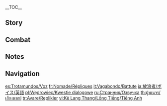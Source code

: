 {{CharacterTabs}}
{{LanguageTabs}}
__TOC__

==Story==
{{VO/Story
|character           = Wanderer
|language            = en
|name                = {{Wanderer}}

<!-- Hello -->
|vo_01_01_title      = Hello
|vo_01_01_file       = VO_{language}{character} Hello.ogg
|vo_01_01_tx         = You want me to introduce myself? I've gone by many names and titles during my journey. Although each one is more eminent than any ordinary mortal could imagine, they're all just water under the bridge to me now.<br>Call me whatever you like. Go ahead, let me see what you can come up with. Don't disappoint me.

<!-- Chats -->
|vo_02_01_title      = Chat: The Wind
|vo_02_01_file       = VO_{language}{character} Chat - The Wind.ogg
|vo_02_01_tx         = There's no such thing as pure freedom in this world. Even the wind cannot blow on forever.

|vo_02_02_title      = Chat: Manner of Speech
|vo_02_02_file       = VO_{language}{character} Chat - Manner of Speech.ogg
|vo_02_02_tx         = You think I've got a sharp tongue? I just tell it like it is. If someone can't handle it, maybe that's their problem.

|vo_02_03_title      = Chat: Exchanging Pleasantries
|vo_02_03_file       = VO_{language}{character} Chat - Exchanging Pleasantries.ogg
|vo_02_03_tx         = There's no need to exchange pleasantries. It's rather pathetic to force a conversation just to occupy silence.

<!-- Weather -->
|vo_03_01_title      = When It Rains
|vo_03_01_file       = VO_{language}{character} When It Rains.ogg
|vo_03_01_tx         = You want to use my hat as an umbrella? Hmph, the audacity to even make that request...

|vo_03_02_title      = After the Rain
|vo_03_02_file       = VO_{language}{character} After the Rain.ogg
|vo_03_02_tx         = You're so happy just to see the sun again? How childish.

|vo_03_03_title      = When Thunder Strikes
|vo_03_03_file       = VO_{language}{character} When Thunder Strikes.ogg
|vo_03_03_tx         = Huh. How irritating.
|vo_03_03_mention    = 

|vo_03_04_title      = When It Snows
|vo_03_04_file       = VO_{language}{character} When It Snows.ogg
|vo_03_04_tx         = Fundamentally speaking, there's little difference between snow and rain, yet people lavish praise only upon the former... Fate can be truly arbitrary.

|vo_03_05_title      = When the Wind Is Blowing
|vo_03_05_file       = VO_{language}{character} When the Wind Is Blowing.ogg
|vo_03_05_tx         = A simple breeze like this... Even you can conjure it, right?

<!-- Greetings -->
|vo_04_01_title      = Good Morning
|vo_04_01_file       = VO_{language}{character} Good Morning.ogg
|vo_04_01_tx         = "Rise and shine, sleepyhead, the sun's already in your eyes!" ...Haha, don't tell me you actually thought I'd wake you up like that?

|vo_04_02_title      = Good Afternoon
|vo_04_02_file       = VO_{language}{character} Good Afternoon.ogg
|vo_04_02_tx         = I have no need for food. Save me the trouble and take care of yourself and [[Paimon|that small thing]] floating next to you.
|vo_04_02_mention    = Paimon

|vo_04_03_title      = Good Evening
|vo_04_03_file       = VO_{language}{character} Good Evening.ogg
|vo_04_03_tx         = Finally, another boring day is drawing to a close.

|vo_04_04_title      = Good Night
|vo_04_04_file       = VO_{language}{character} Good Night.ogg
|vo_04_04_tx         = What, can't fall asleep with me around? Hehe.

<!-- About -->
|vo_06_01_title      = About {name}: Puppet
|vo_06_01_file       = VO_{language}{character} About {character} - Puppet.ogg
|vo_06_01_tx         = A puppet consumed by a raging fire will leave behind ashes. As for what will emerge from them...

|vo_06_02_title      = About {name}: Heart
|vo_06_02_friendship = 4
|vo_06_02_quest      = Inversion of Genesis
|vo_06_02_file       = VO_{language}{character} About {character} - Heart.ogg
|vo_06_02_tx         = I'll leave that kind of thing to fate. Obsessing over something that's destined to be ever out of one's reach is just a waste of time. I have more important things to attend to at the moment.

<!-- About Us -->
|vo_06_03_title      = About Us: Rivals
|vo_06_03_file       = VO_{language}{character} About Us - Rivals.ogg
|vo_06_03_tx         = So, you're still stewing over our run-ins from before? Huh. Well, what are you going to do about it? Take your time. I'm in no hurry.

|vo_06_04_title      = About Us: Collaborators
|vo_06_04_friendship = 6
|vo_06_04_quest      = Inversion of Genesis
|vo_06_04_file       = VO_{language}{character} About Us - Collaborators.ogg
|vo_06_04_tx         = I'll never be one of the good guys. I'm just here to pay my dues after what you've done for me.<br>But what about you? Shouldn't you come up with some excuse for our meetings? If one of your friends mistakes you for collaborating with the enemy, you're on your own.

<!-- Miscellany I -->
|vo_07_01_title      = About the [[Vision]]
|vo_07_01_friendship = 4
|vo_07_01_quest      = Inversion of Genesis
|vo_07_01_file       = VO_{language}{character} About the Vision.ogg
|vo_07_01_tx         = Although the idea of "divine favor" makes me a little ill, I'm not going to be picky about a new source of power. You think there's some kind of meaning behind the element of [[Anemo]]? Hah, why did that thought even occur to you? The gods aren't guided by any kind of rationality or moral compass. Haven't I shown that to you already?

|vo_07_02_title      = Something to Share
|vo_07_02_file       = VO_{language}{character} Something to Share.ogg
|vo_07_02_tx         = I've got nothing. Ask me anything if you want. If a question is interesting enough, I may give you an answer.

|vo_07_03_title      = Interesting Things
|vo_07_03_file       = VO_{language}{character} Interesting Things.ogg
|vo_07_03_tx         = Look. The birds are showing off their plumage, the squirrels are busy hoarding food, and humans are laboring for their livelihoods. Truly, simple animals don't need anything complicated to be fulfilled.

<!-- About Others -->
|vo_08_01_title      = About [[Lesser Lord Kusanali]]
|vo_08_01_friendship = 4
|vo_08_01_quest      = Inversion of Genesis
|vo_08_01_file       = VO_{language}{character} About Lesser Lord Kusanali.ogg
|vo_08_01_tx         = While I still had value as a pawn, she might have had other reasons to keep me alive. It's certainly possible that it was because she's wise or benevolent, or happened to see a hint of loneliness within me... You think I'm trying to think the worst of her? Hah, did you really expect anything else? In case you've forgotten, I'm no saint.
|vo_08_01_mention    = Lesser Lord Kusanali

|vo_08_02_title      = About the [[Raiden Shogun]]
|vo_08_02_friendship = 4
|vo_08_02_file       = VO_{language}{character} About the Raiden Shogun.ogg
|vo_08_02_tx         = She completely neglected her own creation, and to add insult to injury, she said it was because she "couldn't bring herself to intervene" in my fate...
|vo_08_02_mention    = Raiden Shogun,Ei

|vo_08_03_title      = About the [[Tsaritsa]]
|vo_08_03_friendship = 4
|vo_08_03_file       = VO_{language}{character} About the Tsaritsa.ogg
|vo_08_03_tx         = Everyone praises her for her kindness and benevolence, but they forget that love is also a form of sin. What if she's just trying to compensate for something?
|vo_08_03_mention    = Tsaritsa

|vo_08_04_title      = About [[Pierro|The Jester]]
|vo_08_04_friendship = 4
|vo_08_04_file       = VO_{language}{character} About The Jester.ogg
|vo_08_04_tx         = The Jester is a survivor of [[Khaenri'ah]]. Besides that singular fact, I know very little about him, and never had any kind of close association with him. He seems to want something from me, though. In the past, he assigned to me many important tasks, including a number of trips to the [[Abyss]].
|vo_08_04_mention    = Pierro

|vo_08_05_title      = About [[Il Capitano|The Captain]]
|vo_08_05_friendship = 4
|vo_08_05_file       = VO_{language}{character} About The Captain.ogg
|vo_08_05_tx         = "The ever-righteous Captain," "the brave and fearless Captain," "the nigh-invincible Captain"... Even my mechanical ears demand maintenance after listening to so many compliments from the members of the [[Fatui]]. Don't you think that possessing absolute righteousness is actually a latent danger? And that's without taking his great personal strength into account.
|vo_08_05_mention    = Capitano

|vo_08_06_title      = About [[Il Dottore|The Doctor]]
|vo_08_06_friendship = 4
|vo_08_06_quest      = Inversion of Genesis
|vo_08_06_file       = VO_{language}{character} About The Doctor.ogg
|vo_08_06_tx         = It's a pity that [[Lesser Lord Kusanali]] already forced him to erase so many of his segments. The joy I would have derived from slicing them apart one by one...
|vo_08_06_mention    = Dottore,Lesser Lord Kusanali

|vo_08_07_title      = About [[Columbina|Damselette]]
|vo_08_07_friendship = 4
|vo_08_07_file       = VO_{language}{character} About Damselette.ogg
|vo_08_07_tx         = Let me ask: what should you do if you were to encounter a "damsel" who is oblivious and innocent at any given time, and unconcerned and unfeeling in any given situation? If it were me, I could at least challenge her to a fight. But if it were you... with your conscience, I would stay away from her.
|vo_08_07_mention    = Columbina

|vo_08_08_title      = About [[Arlecchino|The Knave]]
|vo_08_08_friendship = 4
|vo_08_08_file       = VO_{language}{character} About The Knave.ogg
|vo_08_08_tx         = A wolf in sheep's clothing. To exert a higher level of control over people, she puts on a graceful and cordial front. Most of those who have seen her true, crazy self... have gone poof.
|vo_08_08_mention    = Arlecchino

|vo_08_09_title      = About [[Pulcinella|The Rooster]]
|vo_08_09_friendship = 4
|vo_08_09_file       = VO_{language}{character} About The Rooster.ogg
|vo_08_09_tx         = Only someone as dense as [[Childe]] would think The Rooster is looking after him and his family out of the goodness of his heart. Although the mayor has indeed done a number of things for their benefit, anyone with a brain would be able to tell that the underlying meaning is "your entire family is in my hands."
|vo_08_09_mention    = Pulcinella,Tartaglia

|vo_08_10_title      = About [[Sandrone|Marionette]]
|vo_08_10_friendship = 4
|vo_08_10_file       = VO_{language}{character} About Marionette.ogg
|vo_08_10_tx         = She has a terrible personality and cares for nothing outside of her own research. But even with that amount of dedication, she still produced a copious amount of garbage, and could only secure a ranking that's still one whole place beneath my own. How pitiful.
|vo_08_10_mention    = Sandrone

|vo_08_11_title      = About [[Pantalone|Regrator]]
|vo_08_11_friendship = 4
|vo_08_11_file       = VO_{language}{character} About Regrator.ogg
|vo_08_11_tx         = Oh, the ninth-ranked guy. He's obsessed with the idea of "fair exchange," to the point of wanting to overthrow the natural imbalance between gods and humans. But, I guess it's just how ordinary mortals are like &mdash; it's easy for them to come up with pointless delusions. Honestly, it's nothing worth writing home about, just like how there's also nothing impressive about his abilities or choice of partner. Hmph. Anyone who chooses to work closely with [[The Doctor]] is sure to meet a nasty end.
|vo_08_11_mention    = Pantalone,Dottore

|vo_08_12_title      = About [[Tartaglia|Childe]]
|vo_08_12_friendship = 4
|vo_08_12_file       = VO_{language}{character} About Childe.ogg
|vo_08_12_tx         = He's simple of mind and not that strong of body. Naming him to the lowest-ranked seat lowered the [[Harbinger]]s' collective prestige. Thankfully, I'm no longer part of that group.
|vo_08_12_mention    = Tartaglia

|vo_08_13_title      = About [[La Signora|The Fair Lady]]
|vo_08_13_friendship = 4
|vo_08_13_quest      = Omnipresence Over Mortals
|vo_08_13_file       = VO_{language}{character} About The Fair Lady.ogg
|vo_08_13_tx         = Nothing remained in her ashes. I have no interest in those who have lost their future.
|vo_08_13_mention    = Signora

|vo_08_14_title      = About [[Yae Miko]]
|vo_08_14_friendship = 4
|vo_08_14_quest      = Omnipresence Over Mortals
|vo_08_14_file       = VO_{language}{character} About Yae Miko.ogg
|vo_08_14_tx         = A smooth-talking [[youkai]]. Though she pretends to care about humans to gain the favor of her god, all she seeks are entertaining ways to pass her time.
|vo_08_14_mention    = Yae Miko,Raiden Shogun

|vo_08_15_title      = About [[Kaedehara Kazuha]]
|vo_08_15_friendship = 4
|vo_08_15_quest      = Inversion of Genesis
|vo_08_15_file       = VO_{language}{character} About Kaedehara Kazuha.ogg
|vo_08_15_tx         = You speak of the descendant of the [[Kaedehara Clan|Kaedehara clan]]? Then isn't he... Wait, he also possesses an Anemo [[Vision]]? ...And even managed to take on the [[Raiden Shogun]]'s [[Musou no Hitotachi]]? Hehe... Ahahahaha!
|vo_08_15_mention    = Kaedehara Kazuha,Raiden Shogun

|vo_08_16_title      = About [[Sethos]]
|vo_08_16_friendship = 4
|vo_08_16_file       = VO_{language}{character} About Sethos.ogg
|vo_08_16_tx         = What makes you think I know him? The fact that he's always following me around and asking for a closer look at my hat? We've barely spoken before. The first time we met, he came up and asked me if I was Hat Guy... Last time I checked, judging someone by their appearance is superficial. Hmph, somehow, everyone knows the name "Hat Guy" now...
|vo_08_16_mention    = Sethos

<!-- More About -->
|vo_09_01_title      = More About {name}: I
|vo_09_01_file       = VO_{language}{character} More About {character} - 01.ogg
|vo_09_01_tx         = You want to learn more about me? How ridiculous. Don't you know that's only asking for trouble?

|vo_09_02_title      = More About {name}: II
|vo_09_02_friendship = 3
|vo_09_02_file       = VO_{language}{character} More About {character} - 02.ogg
|vo_09_02_tx         = Oh, I'm well aware that many, many people will want to seek me out and settle the grudges they've built against me in my past life. Fine by me &mdash; come one, come all, I say. As a matter of fact, I'm somewhat looking forward to it.

|vo_09_03_title      = More About {name}: III
|vo_09_03_friendship = 4
|vo_09_03_quest      = Inversion of Genesis
|vo_09_03_file       = VO_{language}{character} More About {character} - 03.ogg
|vo_09_03_tx         = I once thought that deification would allow me to get rid of all of my pointless emotions, but I've since abandoned that view. Anger, whether it be from others or myself, is too convenient and useful as a tool.<br>How can some people just never become angry? I find that impossible to even imagine. Do they just not have a single mean bone in their bodies?

|vo_09_04_title      = More About {name}: IV
|vo_09_04_friendship = 5
|vo_09_04_quest      = Inversion of Genesis
|vo_09_04_file       = VO_{language}{character} More About {character} - 04.ogg
|vo_09_04_tx         = When I entered [[Irminsul]], there was only one thought in my mind: I wish I'd never been born at all.<br>Irminsul responded to my wish, but didn't bring me the outcome I desired. The fate of this world hasn't changed a single bit when it comes to playing cruel tricks on its prisoners.

|vo_09_05_title      = More About {name}: V
|vo_09_05_friendship = 6
|vo_09_05_quest      = Inversion of Genesis
|vo_09_05_file       = VO_{language}{character} More About {character} - 05.ogg
|vo_09_05_tx         = You and I have crossed paths in the past, but our journeys will eventually diverge. Who knows what will happen next? Let's just wait and see.

<!-- Miscellany II -->
|vo_10_01_title      = {name}'s Hobbies
|vo_10_01_file       = VO_{language}{character} Hobbies.ogg
|vo_10_01_tx         = Hobbies? Those are for idle bodies who have the free time to think about such things. Do I look like I have any interest in distractions?

|vo_10_02_title      = {name}'s Troubles
|vo_10_02_file       = VO_{language}{character} Troubles.ogg
|vo_10_02_tx         = I'm trying to figure out a way to get rid of you so I can go commit atrocities. ...Wait, did you think I was being serious?

|vo_10_03_title      = Favorite Food
|vo_10_03_file       = VO_{language}{character} Favorite Food.ogg
|vo_10_03_tx         = Do you have some tea? The more bitter, the better. It leaves the most fascinating aftertaste.

|vo_10_04_title      = Least Favorite Food
|vo_10_04_file       = VO_{language}{character} Least Favorite Food.ogg
|vo_10_04_tx         = I'm no fan of [[Tricolor Dango|Dango]], or any other sticky sweets that make me feel like my teeth are fusing together. Keep them to yourself.

<!-- Receiving a Gift -->
|vo_11_01_title      = Receiving a Gift: I
|vo_11_01_file       = VO_{language}{character} Receiving a Gift - 01.ogg
|vo_11_01_tx         = It's okay. Guess this is one of the few things you're good at.

|vo_11_02_title      = Receiving a Gift: II
|vo_11_02_file       = VO_{language}{character} Receiving a Gift - 02.ogg
|vo_11_02_tx         = Not bad. You actually made something edible.

|vo_11_03_title      = Receiving a Gift: III
|vo_11_03_file       = VO_{language}{character} Receiving a Gift - 03.ogg
|vo_11_03_tx         = You wanna poison me? Are you so dumb as to have forgotten that I'm not human?

<!-- Birthday -->
|vo_12_01_title      = Birthday
|vo_12_01_file       = VO_{language}{character} Birthday.ogg
|vo_12_01_tx         = Give me your hand. Heh, there's no need to be nervous. I'm just taking you to a vantage point.<br>How is it? The scenery here should be quite breathtaking. There's no need to thank me &mdash; I see little point in it.

<!-- Feelings About Ascension -->
|vo_13_01_title      = Feelings About Ascension: Intro
|vo_13_01_ascension  = 1
|vo_13_01_file       = VO_{language}{character} Feelings About Ascension -  01.ogg
|vo_13_01_tx         = ...I can see the great deal of effort you put forth.

|vo_13_02_title      = Feelings About Ascension: Building Up
|vo_13_02_ascension  = 2
|vo_13_02_file       = VO_{language}{character} Feelings About Ascension -  02.ogg
|vo_13_02_tx         = The wind is blowing this way... What did you do?

|vo_13_03_title      = Feelings About Ascension: Climax
|vo_13_03_ascension  = 4
|vo_13_03_file       = VO_{language}{character} Feelings About Ascension -  03.ogg
|vo_13_03_tx         = You aren't worried about making me more powerful? ...Alright.

|vo_13_04_title      = Feelings About Ascension: Conclusion
|vo_13_04_ascension  = 6
|vo_13_04_file       = VO_{language}{character} Feelings About Ascension -  04.ogg
|vo_13_04_tx         = Although I can be of help to you, seeing me as an ally is still a dangerous endeavor. I hope you understand what you're doing. If you still insist on continuing down this path, then let me lead the way.
}}

==Combat==
{{Combat VO
|character              = Wanderer

<!-- Elemental Skill -->
|skill_1_tx             = The wind rises!
|skill_2_tx             = Behold!
|skill_3_tx             = Squall and fury!

<!-- Elemental Burst -->
|burst_1_tx             = Unsightly insects!
|burst_2_tx             = Wretched vermin!
|burst_3_tx             = Cry louder!
|burst_4_tx             = ''(In Windfavored State)'' Bow your head!
|burst_5_tx             = ''(In Windfavored State)'' Know your place!
|burst_6_tx             = ''(In Windfavored State)'' You dare to gaze upon me!?

<!-- Sprint Start -->
|sprint-s_1_file        = Sprint Start 01
|sprint-s_1_tx          = ''(In Windfavored State)'' Surge forth!
|sprint-s_2_tx          = ''(In Windfavored State)'' Upon the gale!
|sprint-s_3_file        = Sprint Start 04
|sprint-s_3_tx          = ...Too slow.
|sprint-s_4_file        = Sprint Start 05
|sprint-s_4_tx          = Quit following me!
|sprint-s_5_file        = Sprint Start 03,Sprint Start 06

<!-- Deploying Wind Glider -->
|glider_1_file          = Deploying Wind Glider 01,Deploying Wind Glider 02,Deploying Wind Glider 03

<!-- Opening Treasure Chest -->
|chest_1_tx             = Unnecessary.
|chest_2_tx             = Hah, you even want this?
|chest_3_tx             = Take it and have fun.

<!-- Low HP -->
|low-hp_1_tx            = I'm used to this.
|low-hp_2_tx            = Nothing worth mentioning.
|low-hp_3_file          = Low HP 03

<!-- Ally at Low HP -->
|ally-low-hp_1_tx       = Why are you even here?
|ally-low-hp_2_tx       = Worthless as expected.

<!-- Fallen -->
|fallen_1_tx            = Falling... into the abyss...
|fallen_2_tx            = Everything... was futile...
|fallen_3_tx            = The price... for my sins...

<!-- Light Hit Taken -->
|hit-l_1_file           = Light Hit Taken 01,Light Hit Taken 02,Light Hit Taken 03,Light Hit Taken 04,Light Hit Taken 05,Light Hit Taken 06

<!-- Heavy Hit Taken -->
|hit-h_1_file           = Heavy Hit Taken 02
|hit-h_1_tx             = That's far enough.
|hit-h_2_file           = Heavy Hit Taken 03
|hit-h_2_tx             = ...How amusing.
|hit-h_3_file           = Heavy Hit Taken 06
|hit-h_3_tx             = ...You're dead.
|hit-h_4_file           = Heavy Hit Taken 07
|hit-h_4_tx             = I'll have you beg for mercy.<ref group="Note" name="missing VO">This line does not actually play during combat, despite appearing in the Wanderer's Voice-Overs.</ref>
|hit-h_5_file           = Heavy Hit Taken 08
|hit-h_5_tx             = Prepare yourself for punishment.<ref group="Note" name="missing VO" />
|hit-h_6_file           = Heavy Hit Taken 01,Heavy Hit Taken 04,Heavy Hit Taken 05,Heavy Hit Taken 09,Heavy Hit Taken 10

<!-- Joining Party-->
|join_1_tx              = Huh... What do you want from me?
|join_2_tx              = This had better be important.
|join_3_tx              = Are you sure it has to be me? ...Fine, let's get this over with.

<!-- Character Idles -->
|idle_1_actual_tx       = Haah-Mhm... Relax... Pfft! Hehehe...
|idle_2_file            = Standby 02

<!-- Light Attack -->
|atk-l_1_file           = Light Attack 01,Light Attack 02,Light Attack 03,Light Attack 04,Light Attack 05,Light Attack 06,Light Attack 07

<!-- Mid Attack -->
|atk-m_1_file           = Mid Attack 01,Mid Attack 02,Mid Attack 03

<!-- Heavy Attack -->
|atk-h_1_file           = Heavy Attack 01,Heavy Attack 02,Heavy Attack 03

<!-- Climbing -->
|climb_1_file           = Climbing 01,Climbing 02,Climbing 03

<!-- Climbing Breath -->
|climb-b_1_file         = Climbing Breath 01,Climbing Breath 02,Climbing Breath 03

<!-- Jumping -->
|jump_1_file            = Jumping 01,Jumping 02,Jumping 03,Jumping 04,Jumping 05,Jumping 06
}}

==Notes==
{{Reflist|note=1}}

==Navigation==
{{Character Navbox|VO}}

[[es:Trotamundos/Voz]]
[[fr:Nomade/Répliques]]
[[it:Vagabondo/Battute]]
[[ja:放浪者/ボイス/英語]]
[[pl:Wędrowiec/Kwestie dialogowe]]
[[ru:Странник/Озвучка]]
[[th:ผู้พเนจร/เสียงพากย์]]
[[tr:Avare/Replikler]]
[[vi:Kẻ Lang Thang/Lồng Tiếng/Tiếng Anh]]